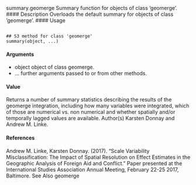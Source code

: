 
summary.geomerge Summary function for objects of class ’geomerge’.
#### Description
Overloads the default summary for objects of class ’geomerge’.
#### Usage
<pre><code>
## S3 method for class 'geomerge'
summary(object, ...)
</code></pre>

#### Arguments
* object object of class geomerge.
* ... further arguments passed to or from other methods.

#### Value
Returns a number of summary statistics describing the results of the geomerge integration, including
how many variables were integrated, which of those are numerical vs. non numerical and whether
spatially and/or temporally lagged values are available.
Author(s)
Karsten Donnay and Andrew M. Linke.

#### References
Andrew M. Linke, Karsten Donnay. (2017). "Scale Variability Misclassification: The Impact of
Spatial Resolution on Effect Estimates in the Geographic Analysis of Foreign Aid and Conflict."
Paper presented at the International Studies Association Annual Meeting, February 22-25 2017,
Baltimore.
See Also
geomerge
